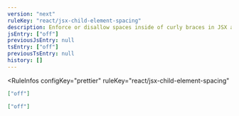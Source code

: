 ```yaml
---
version: "next"
ruleKey: "react/jsx-child-element-spacing"
description: Enforce or disallow spaces inside of curly braces in JSX attributes and expressions
jsEntry: ["off"]
previousJsEntry: null
tsEntry: ["off"]
previousTsEntry: null
history: []
---
```


<RuleInfos 
  configKey="prettier" 
  ruleKey="react/jsx-child-element-spacing" 
>

```json
["off"]
```

```json
["off"]
```

</RuleInfos>
